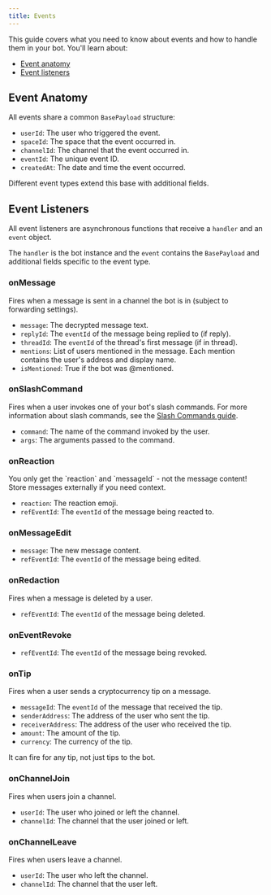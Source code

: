 ```yaml
---
title: Events
---
```


This guide covers what you need to know about events and how to handle them in your bot. You'll learn about:

- [Event anatomy](#event-anatomy)
- [Event listeners](#event-listeners)

## Event Anatomy

All events share a common `BasePayload` structure:

- `userId`: The user who triggered the event.
- `spaceId`: The space that the event occurred in.
- `channelId`: The channel that the event occurred in.
- `eventId`: The unique event ID.
- `createdAt`: The date and time the event occurred.

Different event types extend this base with additional fields.

## Event Listeners
All event listeners are asynchronous functions that receive a `handler` and an `event` object. 

The `handler` is the bot instance and the `event` contains the `BasePayload` and additional fields specific to the event type.

### onMessage

Fires when a message is sent in a channel the bot is in (subject to forwarding settings).

- `message`: The decrypted message text.
- `replyId`: The `eventId` of the message being replied to (if reply).
- `threadId`: The `eventId` of the thread's first message (if in thread).
- `mentions`: List of users mentioned in the message. Each mention contains the user's address and display name.
- `isMentioned`: True if the bot was @mentioned.

### onSlashCommand

Fires when a user invokes one of your bot's slash commands. For more information about slash commands, see the [Slash Commands guide](/build/bot/slash-commands).

- `command`: The name of the command invoked by the user.
- `args`: The arguments passed to the command.

### onReaction

<Warning>
You only get the `reaction` and `messageId` - not the message content! Store messages externally if you need context.
</Warning>

- `reaction`: The reaction emoji.
- `refEventId`: The `eventId` of the message being reacted to.

### onMessageEdit


- `message`: The new message content.
- `refEventId`: The `eventId` of the message being edited.

### onRedaction

Fires when a message is deleted by a user.

- `refEventId`: The `eventId` of the message being deleted.

### onEventRevoke

- `refEventId`: The `eventId` of the message being revoked.

### onTip

Fires when a user sends a cryptocurrency tip on a message.

- `messageId`: The `eventId` of the message that received the tip.
- `senderAddress`: The address of the user who sent the tip.
- `receiverAddress`: The address of the user who received the tip.
- `amount`: The amount of the tip.
- `currency`: The currency of the tip.

It can fire for any tip, not just tips to the bot.


### onChannelJoin 

Fires when users join a channel.

- `userId`: The user who joined or left the channel.
- `channelId`: The channel that the user joined or left.

### onChannelLeave

Fires when users leave a channel.

- `userId`: The user who left the channel.
- `channelId`: The channel that the user left.
